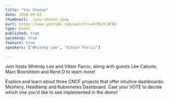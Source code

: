 ```yaml
---
title: "You Choose"
date: 2024-09-03
thumbnail: ./you-choose.jpeg
eurl: https://www.youtube.com/watch?v=GhfRu3l4F8U
type: Event
published: true
upcoming: true
feature: true
speakers: ["Whitney Lee", "Viktor Farcic"]

---
```


Join hosts Whitney Lee and Viktor Farcic, along with guests Lee Calcote, Marc Boorshtein and René D to learn more!

<p>
    Explore and learn about three CNCF projects that offer intuitive dashboards: Meshery, Headlamp and Kubernetes Dashboard. Cast your VOTE to decide which one you'd like to see implemented in the demo!
</p>

